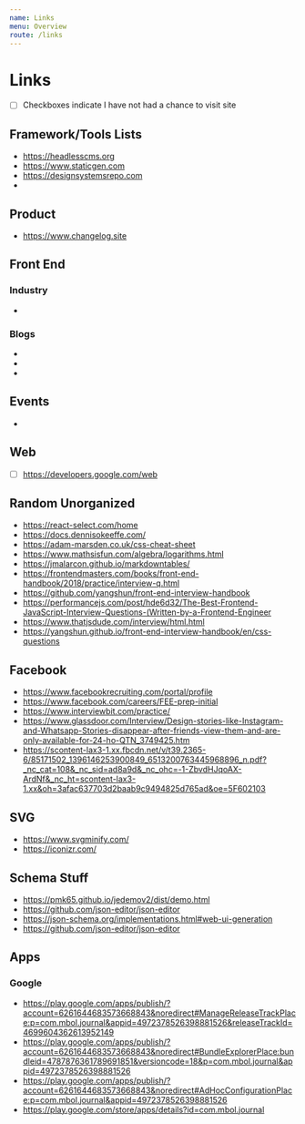```yaml
---
name: Links
menu: Overview
route: /links
---
```



# Links

- [ ] Checkboxes indicate I have not had a chance to visit site

## Framework/Tools Lists

- https://headlesscms.org
- https://www.staticgen.com
- https://designsystemsrepo.com
-

## Product

- https://www.changelog.site

## Front End

### Industry

- <ExternalLink href="https://clearleft.com/posts" text="Clearleft" />

### Blogs

- <ExternalLink href="https://clearleft.com/posts" text="Clearleft" />
- <ExternalLink
    href="https://adactio.com/journal"
    text="Adactio - Jeremy Keith"
  />
- <ExternalLink
    href="https://adactio.com/journal"
    text="Adactio - Jeremy Keith"
  />

## Events

- <ExternalLink href="https://aneventapart.com" text="An Event Apart" />

## Web

- [ ] https://developers.google.com/web

## Random Unorganized

- https://react-select.com/home
- https://docs.dennisokeeffe.com/
- https://adam-marsden.co.uk/css-cheat-sheet
- https://www.mathsisfun.com/algebra/logarithms.html
- https://jmalarcon.github.io/markdowntables/
- https://frontendmasters.com/books/front-end-handbook/2018/practice/interview-q.html
- https://github.com/yangshun/front-end-interview-handbook
- https://performancejs.com/post/hde6d32/The-Best-Frontend-JavaScript-Interview-Questions-(Written-by-a-Frontend-Engineer
- https://www.thatjsdude.com/interview/html.html
- https://yangshun.github.io/front-end-interview-handbook/en/css-questions

## Facebook

- https://www.facebookrecruiting.com/portal/profile
- https://www.facebook.com/careers/FEE-prep-initial
- https://www.interviewbit.com/practice/
- https://www.glassdoor.com/Interview/Design-stories-like-Instagram-and-Whatsapp-Stories-disappear-after-friends-view-them-and-are-only-available-for-24-ho-QTN_3749425.htm
- https://scontent-lax3-1.xx.fbcdn.net/v/t39.2365-6/85171502_1396146253900849_6513200763445968896_n.pdf?_nc_cat=108&_nc_sid=ad8a9d&_nc_ohc=-1-ZbvdHJqoAX-ArdNf&_nc_ht=scontent-lax3-1.xx&oh=3afac637703d2baab9c9494825d765ad&oe=5F602103

## SVG

- https://www.svgminify.com/
- https://iconizr.com/

## Schema Stuff

- https://pmk65.github.io/jedemov2/dist/demo.html
- https://github.com/json-editor/json-editor
- https://json-schema.org/implementations.html#web-ui-generation
- https://github.com/json-editor/json-editor

## Apps

### Google

- https://play.google.com/apps/publish/?account=6261644683573668843&noredirect#ManageReleaseTrackPlace:p=com.mbol.journal&appid=4972378526398881526&releaseTrackId=4699604362613952149
- https://play.google.com/apps/publish/?account=6261644683573668843&noredirect#BundleExplorerPlace:bundleid=4787876361789691851&versioncode=18&p=com.mbol.journal&appid=4972378526398881526
- https://play.google.com/apps/publish/?account=6261644683573668843&noredirect#AdHocConfigurationPlace:p=com.mbol.journal&appid=4972378526398881526
- https://play.google.com/store/apps/details?id=com.mbol.journal
